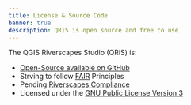 ```yaml
---
title: License & Source Code
banner: true
description: QRiS is open source and free to use
---
```


The QGIS Riverscapes Studio (QRiS) is:

- [Open-Source available on GitHub](https://github.com/Riverscapes/QRiS)
- Strving to follow [FAIR](https://force11.org/info/the-fair-data-principles/) Principles
- Pending [Riverscapes Compliance](https://riverscapes.net/Tools/#tools-pending-riverscapes-compliance) 
- Licensed under the [GNU Public License Version 3](https://github.com/Riverscapes/QRiS/blob/docs/LICENSE)
